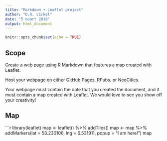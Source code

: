 ---
title: "Markdown + Leaflet project"
author: "D.R. Cirkel"
date: "5 maart 2018"
output: html_document
---

```{r setup, include=FALSE}
knitr::opts_chunk$set(echo = TRUE)
```

## Scope 

Create a web page using R Markdown that features a map created with Leaflet.

Host your webpage on either GitHub Pages, RPubs, or NeoCities.

Your webpage must contain the date that you created the document, and it must contain a map created with Leaflet. We would love to see you show off your creativity!


## Map

```{r leaflet}
library(leaflet)
map <- leaflet() %>% addTiles() 
map <- map %>% addMarkers(lat = 53.230106, lng = 6.531911, popup = "I am here!")
map

